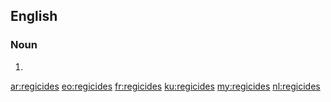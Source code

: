 ==English==

===Noun===
{{head|en|noun plural form}}

# {{plural of|regicide|lang=en}}

[[ar:regicides]]
[[eo:regicides]]
[[fr:regicides]]
[[ku:regicides]]
[[my:regicides]]
[[nl:regicides]]